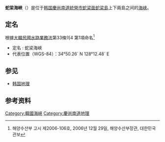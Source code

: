 {{Location map|South Korea|width=220|lat=34|50|26|long=128|12|48|caption=蛇梁海峽}}
'''蛇梁海峽'''（{{kor|諺=사량해협|漢=蛇梁海峽|羅=Saryang haehyeop|f=y}}）是位于[[韩国|韩国]][[慶尚南道|慶尚南道]][[統營市|統營市]][[蛇梁面|蛇梁面]][[蛇梁島|蛇梁島]]上下兩島之间的[[海峡|海峡]]。
{{coord|34|50|26|N|128|12|48|E|display=title|name=蛇梁海峽}}

== 定名 ==
根據[[大韓民國水路業務法|大韓民國水路業務法]]第33條의4 第1項命名<ref>해양수산부 고시 제2006-106호, 2006년 12월 29일, 해양수산부장관, 대한민국 관보</ref>
* 定名 : 蛇梁海峽
* 代表位置（WGS-84）：34°50.26´ N 128°12.48´ E

==参见==
*[[韩国地理|韩国地理]] 

==参考资料==
{{reflist}}

[[Category:韓國海峽|Category:韓國海峽]]
[[Category:慶尚南道地理|Category:慶尚南道地理]]